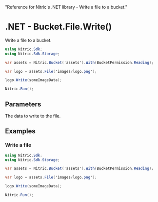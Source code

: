   "Reference for Nitric's .NET library - Write a file to a bucket."

# .NET - Bucket.File.Write()

Write a file to a bucket.

```csharp
using Nitric.Sdk;
using Nitric.Sdk.Storage;

var assets = Nitric.Bucket('assets').With(BucketPermission.Reading);

var logo = assets.File('images/logo.png');

logo.Write(someImageData);

Nitric.Run();
```

## Parameters

<Properties>
  <Property name="data" required type="byte[]">
    The data to write to the file.
  </Property>
</Properties>

## Examples

### Write a file

```csharp
using Nitric.Sdk;
using Nitric.Sdk.Storage;

var assets = Nitric.Bucket('assets').With(BucketPermission.Reading);

var logo = assets.File('images/logo.png');

logo.Write(someImageData);

Nitric.Run();
```
